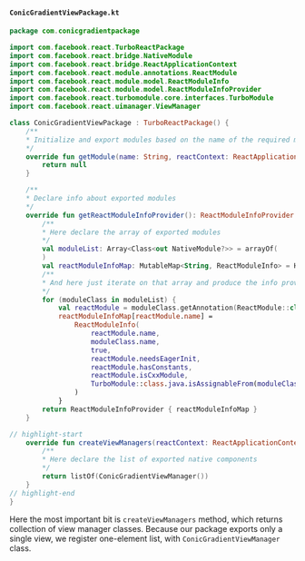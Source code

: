 #### `ConicGradientViewPackage.kt`

```kotlin title="android/src/main/java/com/conicgradientpackage/ConicGradientViewPackage.kt"
package com.conicgradientpackage

import com.facebook.react.TurboReactPackage
import com.facebook.react.bridge.NativeModule
import com.facebook.react.bridge.ReactApplicationContext
import com.facebook.react.module.annotations.ReactModule
import com.facebook.react.module.model.ReactModuleInfo
import com.facebook.react.module.model.ReactModuleInfoProvider
import com.facebook.react.turbomodule.core.interfaces.TurboModule
import com.facebook.react.uimanager.ViewManager

class ConicGradientViewPackage : TurboReactPackage() {
    /**
    * Initialize and export modules based on the name of the required module
    */
    override fun getModule(name: String, reactContext: ReactApplicationContext): NativeModule? {
        return null
    }

    /**
    * Declare info about exported modules
    */
    override fun getReactModuleInfoProvider(): ReactModuleInfoProvider {
        /**
        * Here declare the array of exported modules
        */
        val moduleList: Array<Class<out NativeModule?>> = arrayOf(
        )
        val reactModuleInfoMap: MutableMap<String, ReactModuleInfo> = HashMap()
        /**
        * And here just iterate on that array and produce the info provider instance
        */
        for (moduleClass in moduleList) {
            val reactModule = moduleClass.getAnnotation(ReactModule::class.java) ?: continue
            reactModuleInfoMap[reactModule.name] =
                ReactModuleInfo(
                    reactModule.name,
                    moduleClass.name,
                    true,
                    reactModule.needsEagerInit,
                    reactModule.hasConstants,
                    reactModule.isCxxModule,
                    TurboModule::class.java.isAssignableFrom(moduleClass)
                )
            }
        return ReactModuleInfoProvider { reactModuleInfoMap }
    }

// highlight-start
    override fun createViewManagers(reactContext: ReactApplicationContext): List<ViewManager<*, *>> {
        /**
        * Here declare the list of exported native components
        */
        return listOf(ConicGradientViewManager())
    }
// highlight-end
}
```

Here the most important bit is `createViewManagers` method, which returns collection of view manager classes.
Because our package exports only a single view, we register one-element list, with `ConicGradientViewManager` class.
